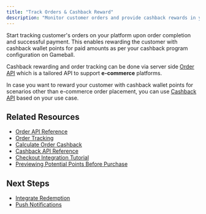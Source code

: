 ```yaml
---
title: "Track Orders & Cashback Reward"
description: "Monitor customer orders and provide cashback rewards in your iOS app"
---
```


Start tracking customer's orders on your platform upon order completion and successful payment. This enables rewarding the customer with cashback wallet points for paid amounts as per your cashback program configuration on Gameball.

Cashback rewarding and order tracking can be done via server side [Order API](/api-reference/order/order-tracking) which is a tailored API to support **e-commerce** platforms.

In case you want to reward your customer with cashback wallet points for scenarios other than e-commerce order placement, you can use [Cashback API](/api-reference/transactions/cashback-and-redemptions/cashback) based on your use case.

## Related Resources

- [Order API Reference](/api-reference/order/order)
- [Order Tracking](/api-reference/order/order-tracking)
- [Calculate Order Cashback](/api-reference/order/calculate-order-cashback)
- [Cashback API Reference](/api-reference/transactions/cashback-and-redemptions/cashback)
- [Checkout Integration Tutorial](/tutorials/checkout-integration)
- [Previewing Potential Points Before Purchase](/tutorials/previewing-potential-points-before-purchase)

## Next Steps

- [Integrate Redemption](/installation-guide/ios/integrate-redemption)
- [Push Notifications](/installation-guide/ios/push-notifications)
